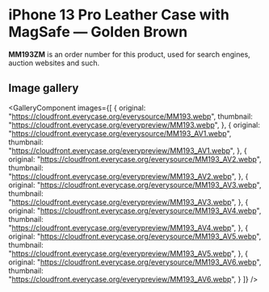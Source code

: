 
# iPhone 13 Pro Leather Case with MagSafe — Golden Brown

<Callout type='info' emoji='👉🏻'>**MM193ZM** is an order number for this product, used for search engines, auction websites and such.</Callout>

## Image gallery

<GalleryComponent
    images={[
      {
        original: "https://cloudfront.everycase.org/everysource/MM193.webp",
        thumbnail: "https://cloudfront.everycase.org/everypreview/MM193.webp",
      },
      {
        original: "https://cloudfront.everycase.org/everysource/MM193_AV1.webp",
        thumbnail: "https://cloudfront.everycase.org/everypreview/MM193_AV1.webp",
      },
      {
        original: "https://cloudfront.everycase.org/everysource/MM193_AV2.webp",
        thumbnail: "https://cloudfront.everycase.org/everypreview/MM193_AV2.webp",
      },
      {
        original: "https://cloudfront.everycase.org/everysource/MM193_AV3.webp",
        thumbnail: "https://cloudfront.everycase.org/everypreview/MM193_AV3.webp",
      },
      {
        original: "https://cloudfront.everycase.org/everysource/MM193_AV4.webp",
        thumbnail: "https://cloudfront.everycase.org/everypreview/MM193_AV4.webp",
      },
      {
        original: "https://cloudfront.everycase.org/everysource/MM193_AV5.webp",
        thumbnail: "https://cloudfront.everycase.org/everypreview/MM193_AV5.webp",
      },
      {
        original: "https://cloudfront.everycase.org/everysource/MM193_AV6.webp",
        thumbnail: "https://cloudfront.everycase.org/everypreview/MM193_AV6.webp",
      }
    ]}
  />
